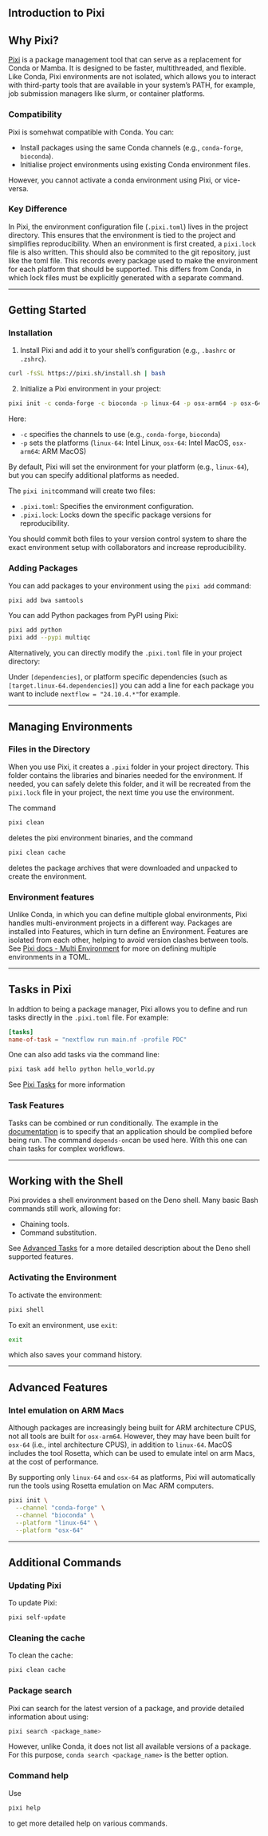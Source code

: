 ## Introduction to Pixi

## Why Pixi?

[Pixi](https://pixi.sh/) is a package management tool that can serve as a replacement for Conda or 
Mamba. It is designed to be faster, multithreaded, and flexible. Like Conda, Pixi environments are 
not isolated, which allows you to interact with third-party tools that are available in your 
system's PATH, for example, job submission managers like slurm, or container platforms.

### Compatibility

Pixi is somehwat compatible with Conda. You can:

- Install packages using the same Conda channels (e.g., `conda-forge`, `bioconda`).
- Initialise project environments using existing Conda environment files.

However, you cannot activate a conda environment using Pixi, or vice-versa. 

### Key Difference

In Pixi, the environment configuration file (`.pixi.toml`) lives in the project directory. 
This ensures that the environment is tied to the project and simplifies reproducibility.
When an environment is first created, a `pixi.lock` file is also written. This should also
be commited to the git repository, just like the toml file. This records every package used
to make the environment for each platform that should be supported. This differs from Conda,
in which lock files must be explicitly generated with a separate command. 

---

## Getting Started

### Installation

1. Install Pixi and add it to your shell's configuration (e.g., `.bashrc` or `.zshrc`).

```.bash
curl -fsSL https://pixi.sh/install.sh | bash
```

2. Initialize a Pixi environment in your project:

```.bash
pixi init -c conda-forge -c bioconda -p linux-64 -p osx-arm64 -p osx-64
```

Here:

- `-c` specifies the channels to use (e.g., `conda-forge`, `bioconda`)
- `-p` sets the platforms (`linux-64`: Intel Linux, `osx-64`: Intel MacOS, `osx-arm64`: ARM MacOS)

By default, Pixi will set the environment for your platform (e.g., `linux-64`), but you can specify 
additional platforms as needed. 

The `pixi init`command will create two files:

- `.pixi.toml`: Specifies the environment configuration.
- `.pixi.lock`: Locks down the specific package versions for reproducibility.

You should commit both files to your version control system to share the exact environment setup 
with collaborators and increase reproducibility. 

### Adding Packages

You can add packages to your environment using the `pixi add` command:

```.bash
pixi add bwa samtools
```

You can add Python packages from PyPI using Pixi:

```.bash
pixi add python
pixi add --pypi multiqc
```

Alternatively, you can directly modify the `.pixi.toml` file in your project directory: 

Under `[dependencies]`, or platform specific dependencies (such as `[target.linux-64.dependencies]`) 
you can add a line for each package you want to include `nextflow = "24.10.4.*"`for example. 

---

## Managing Environments

### Files in the Directory

When you use Pixi, it creates a `.pixi` folder in your project directory. This folder contains the 
libraries and binaries needed for the environment. If needed, you can safely delete this folder, and
it will be recreated from the `pixi.lock` file in your project, the next time you use the environment.

The command
```.bash
pixi clean
```
deletes the pixi environment binaries, and the command
```.bash
pixi clean cache
```
deletes the package archives that were downloaded and unpacked to create the environment.

### Environment features

Unlike Conda, in which you can define multiple global environments, Pixi handles multi-environment 
projects in a different way. Packages are installed into Features, which in turn define an
Environment. Features are isolated from each other, helping to avoid version clashes between tools. 
See [Pixi docs - Multi Environment](https://pixi.sh/latest/features/multi_environment/)
for more on defining multiple environments in a TOML. 

---

## Tasks in Pixi

In addtion to being a package manager, 
Pixi allows you to define and run tasks directly in the `.pixi.toml` file. For example:

```.toml
[tasks]
name-of-task = "nextflow run main.nf -profile PDC"
```

One can also add tasks via the command line: 

```.bash
pixi task add hello python hello_world.py
```

See [Pixi Tasks](https://pixi.sh/latest/features/advanced_tasks/) for more information

### Task Features

Tasks can be combined or run conditionally. The example in the [documentation](https://pixi.sh/latest/features/advanced_tasks/) 
is to specify that an application should be complied before being run. The command `depends-on`can 
be used here. With this one can chain tasks for complex workflows.

---

## Working with the Shell

Pixi provides a shell environment based on the Deno shell. Many basic Bash commands still work, allowing for:

- Chaining tools.
- Command substitution.

See [Advanced Tasks](https://pixi.sh/latest/features/advanced_tasks/#our-task-runner-deno_task_shell) for a 
more detailed description about the Deno shell supported features.

### Activating the Environment

To activate the environment:

```.bash
pixi shell
```

To exit an environment, use `exit`:

```.bash
exit
```

which also saves your command history.

---

## Advanced Features


### Intel emulation on ARM Macs

Although packages are increasingly being built for ARM architecture CPUS, not all tools are built for `osx-arm64`. However, they may have been built for `osx-64` (i.e., intel architecture CPUS), in addition to `linux-64`. MacOS includes the tool Rosetta, which can be used to emulate intel on arm Macs, at the cost of performance. 

By supporting only `linux-64` and `osx-64` as platforms, Pixi will automatically run the tools using Rosetta emulation on Mac ARM computers. 

```bash
pixi init \
  --channel "conda-forge" \
  --channel "bioconda" \
  --platform "linux-64" \
  --platform "osx-64"
```

---

## Additional Commands

### Updating Pixi

To update Pixi:

```.bash
pixi self-update
```

### Cleaning the cache

To clean the cache: 

```.bash
pixi clean cache
```

### Package search

Pixi can search for the latest version of a package, and provide detailed information
about using:

```.bash
pixi search <package_name>
```

However, unlike Conda, it does not list all available versions of a package. For this purpose,
`conda search <package_name>` is the better option.

### Command help

Use

```.bash
pixi help
```

to get more detailed help on various commands.
